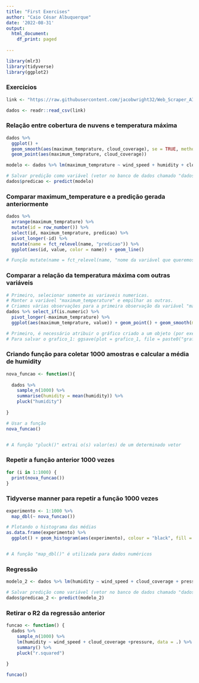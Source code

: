---
title: "First Exercises"
author: "Caio César Albuquerque"
date: '2022-08-31'
output:
  html_document:
    df_print: paged
  
---

```{r}
library(mlr3)
library(tidyverse)
library(ggplot2)
```


### Exercicios
```{r}
link <- "https://raw.githubusercontent.com/jacobwright32/Web_Scraper_AI_Core_Project/bb4865ae568e23ab8fadb6ea58cf117df2164ef3/web%20scraping/Cleaned%20Data/Brazil_Sao%20Bernardo%20Do%20Campo_Cleaned.csv"

dados <- readr::read_csv(link)
```

### Relação entre cobertura de nuvens e temperatura máxima
```{r}
dados %>% 
  ggplot() +
  geom_smooth(aes(maximum_temprature, cloud_coverage), se = TRUE, method = lm) +
  geom_point(aes(maximum_temprature, cloud_coverage))
```


```{r}
modelo <- dados %>% lm(maximum_temprature ~ wind_speed + humidity + cloud_coverage + pressure, data = .)

# Salvar predição como variável (vetor no banco de dados chamado "dados")
dados$predicao <- predict(modelo)
```


### Comparar maximum_temperature e a predição gerada anteriormente
```{r}
dados %>% 
  arrange(maximum_temprature) %>% 
  mutate(id = row_number()) %>% 
  select(id, maximum_temprature, predicao) %>% 
  pivot_longer(-id) %>% 
  mutate(name = fct_relevel(name, "predicao")) %>% 
  ggplot(aes(id, value, color = name)) + geom_line()

# Função mutate(name = fct_relevel(name, "nome da variável que queremos que apareça na frente"))
```

### Comparar a relação da temperatura máxima com outras variáveis
```{r}
# Primeiro, selecionar somente as variaveis numericas.
# Manter a variável "maximum_temperature" e empilhar as outras.
# Criamos várias observações para a primeira observação da variável "maximum_temperature"
dados %>% select_if(is.numeric) %>% 
  pivot_longer(-maximum_temprature) %>% 
  ggplot(aes(maximum_temprature, value)) + geom_point() + geom_smooth(method = "lm", se = TRUE) + facet_wrap(~ name, scale = "free")

# Primeiro, é necessário atribuir o gráfico criado a um objeto (por exemplo: "grafico_1")
# Para salvar o grafico_1: ggsave(plot = grafico_1, file = paste0("grafico.png"))
```


### Criando função para coletar 1000 amostras e calcular a média de humidity
```{r}
nova_funcao <- function(){
  
  dados %>% 
    sample_n(1000) %>% 
    summarise(humidity = mean(humidity)) %>% 
    pluck("humidity")
  
}

# Usar a função
nova_funcao()


# A função "pluck()" extrai o(s) valor(es) de um determinado vetor 
```


### Repetir a função anterior 1000 vezes
```{r}
for (i in 1:1000) {
  print(nova_funcao())
}
```


### Tidyverse manner para repetir a função 1000 vezes
```{r}
experimento <- 1:1000 %>% 
  map_dbl(~ nova_funcao())

# Plotando o histograma das médias
as.data.frame(experimento) %>%
  ggplot() + geom_histogram(aes(experimento), colour = "black", fill = "orange")


# A função "map_dbl()" é utilizada para dados numéricos
```


### Regressão
```{r}
modelo_2 <- dados %>% lm(humidity ~ wind_speed + cloud_coverage + pressure, data = .)

# Salvar predição como variável (vetor no banco de dados chamado "dados")
dados$predicao_2 <- predict(modelo_2)
```

### Retirar o R2 da regressão anterior
```{r}
funcao <- function() {
  dados %>% 
    sample_n(1000) %>% 
    lm(humidity ~ wind_speed + cloud_coverage +pressure, data = .) %>% 
    summary() %>% 
    pluck("r.squared")
  
}

funcao()
```





















